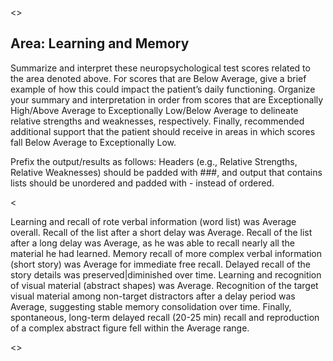 <<PROMPT>>

## Area: Learning and Memory

Summarize and interpret these neuropsychological test scores related to the area denoted above. For scores that are Below Average, give a brief example of how this could impact the patient's daily functioning. Organize your summary and interpretation in order from scores that are Exceptionally High/Above Average to Exceptionally Low/Below Average to delineate relative strengths and weaknesses, respectively. Finally, recommended additional support that the patient should receive in areas in which scores fall Below Average to Exceptionally Low.

Prefix the output/results as follows: Headers (e.g., Relative Strengths,
Relative Weaknesses) should be padded with ###, and output that contains lists should be
unordered and padded with - instead of ordered.

<<EXAMPLE>>

Learning and recall of rote verbal information (word list) was Average overall.
Recall of the list after a short delay was Average. Recall of the list after a
long delay was Average, as he was able to recall nearly all the material he had
learned. Memory recall of more complex verbal information (short story) was
Average for immediate free recall. Delayed recall of the story details was
preserved|diminished over time. Learning and recognition of visual material
(abstract shapes) was Average. Recognition of the target visual material among
non-target distractors after a delay period was Average, suggesting stable
memory consolidation over time. Finally, spontaneous, long-term delayed recall
(20-25 min) recall and reproduction of a complex abstract figure fell within the
Average range.

<<START>>
